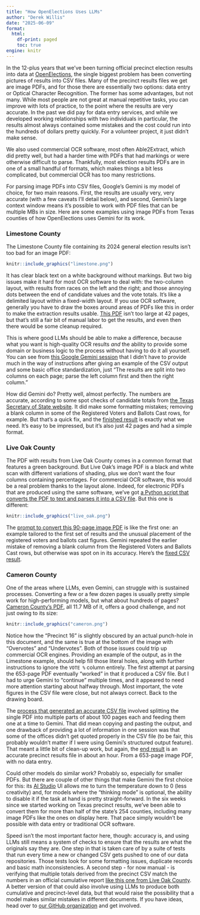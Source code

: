 ```yaml
---
title: "How OpenElections Uses LLMs"
author: "Derek Willis"
date: "2025-06-09"
format:
  html:
    df-print: paged
    toc: true
engine: knitr
---
```


In the 12-plus years that we've been turning official precinct election results into data at [OpenElections](https://github.com/openelections), the single biggest problem has been converting pictures of results into CSV files. Many of the precinct results files we get are image PDFs, and for those there are essentially two options: data entry or Optical Character Recognition. The former has some advantages, but not many. While most people are not great at manual repetitive tasks, you can improve with lots of practice, to the point where the results are very accurate. In the past we did pay for data entry services, and while we developed working relationships with two individuals in particular, the results almost always contained some mistakes and the cost could run into the hundreds of dollars pretty quickly. For a volunteer project, it just didn't make sense.

We also used commercial OCR software, most often Able2Extract, which did pretty well, but had a harder time with PDFs that had markings or were otherwise difficult to parse. Thankfully, most election results PDFs are in one of a small handful of formats, which makes things a bit less complicated, but commercial OCR has too many restrictions.

For parsing image PDFs into CSV files, Google's Gemini is my model of choice, for two main reasons. First, the results are usually very, very accurate (with a few caveats I'll detail below), and second, Gemini's large context window means it's possible to work with PDF files that can be multiple MBs in size. Here are some examples using image PDFs from Texas counties of how OpenElections uses Gemini for its work.

### Limestone County

The Limestone County file containing its 2024 general election results isn't too bad for an image PDF:

```r
knitr::include_graphics("limestone.png")
```

It has clear black text on a white background without markings. But two big issues make it hard for most OCR software to deal with: the two-column layout, with results from races on the left and the right; and those annoying dots between the end of candidate values and the vote totals. It's like a delimited layout within a fixed-width layout. If you use OCR software, generally you have to draw the boxes around areas of PDFs like this in order to make the extraction results usable. [This PDF](https://github.com/openelections/openelections-sources-tx/blob/master/2024/general/2024%20Limestone%20County%2C%20TX%20precinct-level%20results.pdf) isn't too large at 42 pages, but that's still a fair bit of manual labor to get the results, and even then there would be some cleanup required.

This is where good LLMs should be able to make a difference, because what you want is high-quality OCR results _and_ the ability to provide some domain or business logic to the process without having to do it all yourself. You can see from [this Google Gemini session](https://aistudio.google.com/app/prompts?state=%7B%22ids%22:%5B%221vZq4hi_eCqR58TkuzqPugDcOc2kE1tms%22%5D,%22action%22:%22open%22,%22userId%22:%22112158284796315028405%22,%22resourceKeys%22:%7B%7D%7D&usp=sharing) that I didn't have to provide much in the way of instructions after giving an example of the CSV output and some basic office standardization, just "The results are split into two columns on each page; parse the left column first and then the right column."

How did Gemini do? Pretty well, almost perfectly. The numbers are accurate, according to some spot checks of candidate totals from [the Texas Secretary of State website](https://results.texas-election.com/county). It did make some formatting mistakes; removing a blank column in some of the Registered Voters and Ballots Cast rows, for example. But that's a quick fix, and the [finished result](https://github.com/openelections/openelections-data-tx/blob/master/2024/counties/20241105__tx__general__limestone__precinct.csv) is exactly what we need. It's easy to be impressed, but it's also just 42 pages and had a simple format.

### Live Oak County

The PDF with results from Live Oak County comes in a common format that features a green background. But Live Oak's image PDF is a black and white scan with different variations of shading, plus we don't want the four columns containing percentages. For commercial OCR software, this would be a real problem thanks to the layout alone. Indeed, for electronic PDFs that are produced using the same software, we've got [a Python script that converts the PDF to text and parses it into a CSV file](https://github.com/openelections/openelections-data-tx/blob/master/python-parsers/greenbox.py). But this one is different:

```r
knitr::include_graphics("live_oak.png")
```

The [prompt to convert this 90-page image PDF](https://aistudio.google.com/app/prompts?state=%7B%22ids%22:%5B%221gLcHgzgEkJsJYe8q1FeBjR9vBy55C8gb%22%5D,%22action%22:%22open%22,%22userId%22:%22112158284796315028405%22,%22resourceKeys%22:%7B%7D%7D&usp=sharing) is like the first one: an example tailored to the first set of results and the unusual placement of the registered voters and ballots cast figures. Gemini repeated the earlier mistake of removing a blank column from the Registered Voters and Ballots Cast rows, but otherwise was spot on in its accuracy. Here's the [fixed CSV result](https://github.com/openelections/openelections-data-tx/blob/master/2024/counties/20241105__tx__general__live_oak__precinct.csv).

### Cameron County

One of the areas where LLMs, even Gemini, can struggle with is sustained processes. Converting a few or a few dozen pages is usually pretty simple work for high-performing models, but what about hundreds of pages? [Cameron County's PDF](https://github.com/openelections/openelections-sources-tx/blob/master/2024/general/2024%20Cameron%20County%2C%20TX%20precinct-level%20results.pdf), all 11.7 MB of it, offers a good challenge, and not just owing to its size:

```r
knitr::include_graphics("cameron.png")
```
Notice how the "Precinct 16" is slightly obscured by an actual punch-hole in this document, and the same is true at the bottom of the image with "Overvotes" and "Undervotes". Both of those issues could trip up commercial OCR engines. Providing an example of the output, as in the Limestone example, should help fill those literal holes, along with further instructions to ignore the `VOTE %` column entirely. The first attempt at parsing the 653-page PDF eventually "worked" in that it produced a CSV file. But I had to urge Gemini to "continue" multiple times, and it appeared to need more attention starting about halfway through. Most important, the vote figures in the CSV file were close, but not always correct. Back to the drawing board.

The [process that generated an accurate CSV file](https://aistudio.google.com/app/prompts?state=%7B%22ids%22:%5B%221-Wiq7tYnEC12-TOckMUja1EyUp_lJ_bQ%22%5D,%22action%22:%22open%22,%22userId%22:%22112158284796315028405%22,%22resourceKeys%22:%7B%7D%7D&usp=sharing) involved splitting the single PDF into multiple parts of about 100 pages each and feeding them one at a time to Gemini. That did mean copying and pasting the output, and one drawback of providing a lot of information in one session was that some of the offices didn't get quoted properly in the CSV file (to be fair, this probably wouldn't matter if I were using Gemini's structured output feature). That meant a little bit of clean-up work, but again, the [end result](https://github.com/openelections/openelections-data-tx/blob/master/2024/counties/20241105__tx__general__cameron__precinct.csv) is an accurate precinct results file in about an hour. From a 653-page image PDF, with no data entry.

Could other models do similar work? Probably so, especially for smaller PDFs. But there are couple of other things that make Gemini the first choice for this: its [AI Studio](https://aistudio.google.com) UI allows me to turn the temperature down to 0 (less creativity) and, for models where the "thinking mode" is optional, the ability to disable it if the task at hand is pretty straight-forward. In the six weeks since we started working on Texas precinct results, we've been able to convert them for more than half of the state's 254 counties, including many image PDFs like the ones on display here. That pace simply wouldn't be possible with data entry or traditional OCR software.

Speed isn't the most important factor here, though: accuracy is, and using LLMs still means a system of checks to ensure that the results are what the originals say they are. One step in that is taken care of by a suite of tests that run every time a new or changed CSV gets pushed to one of our data repositories. Those tests look for some formatting issues, duplicate records and basic math inconsistencies. A second step - for now manual - is verifying that multiple totals derived from the precinct CSV match the numbers in an official cumulative report [like this one from Live Oak County](https://www.co.live-oak.tx.us/upload/page/1218/2024/Entered%20By%20Bec/official%20cumulative%20results.pdf). A better version of that could also involve using LLMs to produce both cumulative and precinct-level data, but that would raise the possibility that a model makes similar mistakes in different documents. If you have ideas, head over to [our GitHub organization](https://github.com/openelections) and get involved.